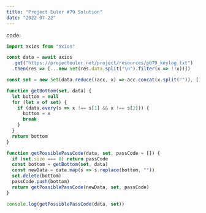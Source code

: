 ```yaml
---
title: "Project Euler #79 Solution"
date: "2022-07-22"
---
```

code:
```javascript
import axios from "axios"

const data = await axios
  .get("https://projecteuler.net/project/resources/p079_keylog.txt")
  .then(res => [...new Set(res.data.split("\n").filter(x => !!x))])
```
```javascript
const set = new Set(data.reduce((acc, x) => acc.concat(x.split("")), []))
```
```javascript
function getBottom(set, data) {
  let bottom = null
  for (let x of set) {
    if (data.every(s => x !== s[1] && x !== s[2])) {
      bottom = x
      break
    }
  }
  return bottom
}
```
```javascript
function getPossiblePassCode(data, set, passCode = []) {
  if (set.size === 0) return passCode
  const bottom = getBottom(set, data)
  const newData = data.map(s => s.replace(bottom, ""))
  set.delete(bottom)
  passCode.push(bottom)
  return getPossiblePassCode(newData, set, passCode)
}

console.log(getPossiblePassCode(data, set))
```